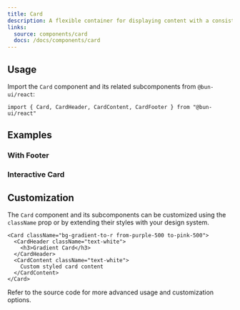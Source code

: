 ```yaml
---
title: Card
description: A flexible container for displaying content with a consistent style.
links:
  source: components/card
  docs: /docs/components/card
---
```


<ComponentPreview name="card-basic" />

## Usage

Import the `Card` component and its related subcomponents from `@bun-ui/react`:

```tsx
import { Card, CardHeader, CardContent, CardFooter } from "@bun-ui/react"
```

## Examples

### With Footer

<ComponentPreview name="card-footer-example" />

### Interactive Card

<ComponentPreview name="card-interactive" />

## Customization

The `Card` component and its subcomponents can be customized using the `className` prop or by extending their styles with your design system.

```tsx
<Card className="bg-gradient-to-r from-purple-500 to-pink-500">
  <CardHeader className="text-white">
    <h3>Gradient Card</h3>
  </CardHeader>
  <CardContent className="text-white">
    Custom styled card content
  </CardContent>
</Card>
```

Refer to the source code for more advanced usage and customization options.
